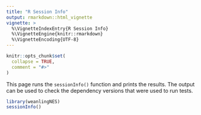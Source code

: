 ```yaml
---
title: "R Session Info"
output: rmarkdown::html_vignette
vignette: >
  %\VignetteIndexEntry{R Session Info}
  %\VignetteEngine{knitr::rmarkdown}
  %\VignetteEncoding{UTF-8}
---
```


```r
knitr::opts_chunk$set(
  collapse = TRUE,
  comment = "#>"
)
```

This page runs the `sessionInfo()` function and prints the results. The output can be used to check the dependency versions that were used to run tests.

```r
library(weanlingNES)
sessionInfo()
```
